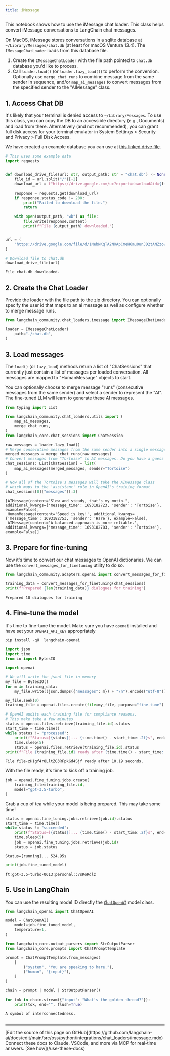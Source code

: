 ```yaml
---
title: iMessage
---
```


This notebook shows how to use the iMessage chat loader. This class helps convert iMessage conversations to LangChain chat messages.

On MacOS, iMessage stores conversations in a sqlite database at `~/Library/Messages/chat.db` (at least for macOS Ventura 13.4).
The `IMessageChatLoader` loads from this database file.

1. Create the `IMessageChatLoader` with the file path pointed to `chat.db` database you'd like to process.
2. Call `loader.load()` (or `loader.lazy_load()`) to perform the conversion. Optionally use `merge_chat_runs` to combine message from the same sender in sequence, and/or `map_ai_messages` to convert messages from the specified sender to the "AIMessage" class.

## 1. Access Chat DB

It's likely that your terminal is denied access to `~/Library/Messages`. To use this class, you can copy the DB to an accessible directory (e.g., Documents) and load from there. Alternatively (and not recommended), you can grant full disk access for your terminal emulator in System Settings > Security and Privacy > Full Disk Access.

We have created an example database you can use at [this linked drive file](https://drive.google.com/file/d/1NebNKqTA2NXApCmeH6mu0unJD2tANZzo/view?usp=sharing).

```python
# This uses some example data
import requests


def download_drive_file(url: str, output_path: str = "chat.db") -> None:
    file_id = url.split("/")[-2]
    download_url = f"https://drive.google.com/uc?export=download&id={file_id}"

    response = requests.get(download_url)
    if response.status_code != 200:
        print("Failed to download the file.")
        return

    with open(output_path, "wb") as file:
        file.write(response.content)
        print(f"File {output_path} downloaded.")


url = (
    "https://drive.google.com/file/d/1NebNKqTA2NXApCmeH6mu0unJD2tANZzo/view?usp=sharing"
)

# Download file to chat.db
download_drive_file(url)
```

```output
File chat.db downloaded.
```

## 2. Create the Chat Loader

Provide the loader with the file path to the zip directory. You can optionally specify the user id that maps to an ai message as well as configure whether to merge message runs.

```python
from langchain_community.chat_loaders.imessage import IMessageChatLoader
```

```python
loader = IMessageChatLoader(
    path="./chat.db",
)
```

## 3. Load messages

The `load()` (or `lazy_load`) methods return a list of "ChatSessions" that currently just contain a list of messages per loaded conversation. All messages are mapped to "HumanMessage" objects to start.

You can optionally choose to merge message "runs" (consecutive messages from the same sender) and select a sender to represent the "AI". The fine-tuned LLM will learn to generate these AI messages.

```python
from typing import List

from langchain_community.chat_loaders.utils import (
    map_ai_messages,
    merge_chat_runs,
)
from langchain_core.chat_sessions import ChatSession

raw_messages = loader.lazy_load()
# Merge consecutive messages from the same sender into a single message
merged_messages = merge_chat_runs(raw_messages)
# Convert messages from "Tortoise" to AI messages. Do you have a guess who these conversations are between?
chat_sessions: List[ChatSession] = list(
    map_ai_messages(merged_messages, sender="Tortoise")
)
```

```python
# Now all of the Tortoise's messages will take the AIMessage class
# which maps to the 'assistant' role in OpenAI's training format
chat_sessions[0]["messages"][:3]
```

```output
[AIMessage(content="Slow and steady, that's my motto.", additional_kwargs={'message_time': 1693182723, 'sender': 'Tortoise'}, example=False),
 HumanMessage(content='Speed is key!', additional_kwargs={'message_time': 1693182753, 'sender': 'Hare'}, example=False),
 AIMessage(content='A balanced approach is more reliable.', additional_kwargs={'message_time': 1693182783, 'sender': 'Tortoise'}, example=False)]
```

## 3. Prepare for fine-tuning

Now it's time to convert our chat  messages to OpenAI dictionaries. We can use the `convert_messages_for_finetuning` utility to do so.

```python
from langchain_community.adapters.openai import convert_messages_for_finetuning
```

```python
training_data = convert_messages_for_finetuning(chat_sessions)
print(f"Prepared {len(training_data)} dialogues for training")
```

```output
Prepared 10 dialogues for training
```

## 4. Fine-tune the model

It's time to fine-tune the model. Make sure you have `openai` installed
and have set your `OPENAI_API_KEY` appropriately

```python
pip install -qU  langchain-openai
```

```python
import json
import time
from io import BytesIO

import openai

# We will write the jsonl file in memory
my_file = BytesIO()
for m in training_data:
    my_file.write((json.dumps({"messages": m}) + "\n").encode("utf-8"))

my_file.seek(0)
training_file = openai.files.create(file=my_file, purpose="fine-tune")

# OpenAI audits each training file for compliance reasons.
# This make take a few minutes
status = openai.files.retrieve(training_file.id).status
start_time = time.time()
while status != "processed":
    print(f"Status=[{status}]... {time.time() - start_time:.2f}s", end="\r", flush=True)
    time.sleep(5)
    status = openai.files.retrieve(training_file.id).status
print(f"File {training_file.id} ready after {time.time() - start_time:.2f} seconds.")
```

```output
File file-zHIgf4r8LltZG3RFpkGd4Sjf ready after 10.19 seconds.
```

With the file ready, it's time to kick off a training job.

```python
job = openai.fine_tuning.jobs.create(
    training_file=training_file.id,
    model="gpt-3.5-turbo",
)
```

Grab a cup of tea while your model is being prepared. This may take some time!

```python
status = openai.fine_tuning.jobs.retrieve(job.id).status
start_time = time.time()
while status != "succeeded":
    print(f"Status=[{status}]... {time.time() - start_time:.2f}s", end="\r", flush=True)
    time.sleep(5)
    job = openai.fine_tuning.jobs.retrieve(job.id)
    status = job.status
```

```output
Status=[running]... 524.95s
```

```python
print(job.fine_tuned_model)
```

```output
ft:gpt-3.5-turbo-0613:personal::7sKoRdlz
```

## 5. Use in LangChain

You can use the resulting model ID directly the [`ChatOpenAI`](https://reference.langchain.com/python/integrations/langchain_openai/ChatOpenAI/) model class.

```python
from langchain_openai import ChatOpenAI

model = ChatOpenAI(
    model=job.fine_tuned_model,
    temperature=1,
)
```

```python
from langchain_core.output_parsers import StrOutputParser
from langchain_core.prompts import ChatPromptTemplate

prompt = ChatPromptTemplate.from_messages(
    [
        ("system", "You are speaking to hare."),
        ("human", "{input}"),
    ]
)

chain = prompt | model | StrOutputParser()
```

```python
for tok in chain.stream({"input": "What's the golden thread?"}):
    print(tok, end="", flush=True)
```

```output
A symbol of interconnectedness.
```

```python

```

---

<Callout icon="pen-to-square" iconType="regular">
    [Edit the source of this page on GitHub](https://github.com/langchain-ai/docs/edit/main/src/oss/python/integrations/chat_loaders/imessage.mdx)
</Callout>
<Tip icon="terminal" iconType="regular">
    Connect these docs to Claude, VSCode, and more via MCP for    real-time answers. [See how](/use-these-docs)
</Tip>
